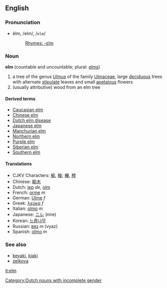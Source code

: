 ==English==
===Pronunciation===
*ĕlm, /elm/, /<tt>elm</tt>/
*:[[Rhymes:English:-ɛlm|Rhymes: -ɛlm]]

===Noun===
'''elm'''  (countable and uncountable; plural: [[elms]])

#a tree of the genus ''[[Ulmus]]'' of the family [[Ulmaceae]], large [[deciduous]] trees with alternate [[stipulate]] leaves and small [[apetalous]] flowers
#(usually attributive) wood from an elm tree

====Derived terms====
*[[Caucasian elm]]
*[[Chinese elm]]
*[[Dutch elm disease]]
*[[Japanese elm]]
*[[Manchurian elm]]
*[[Northern elm]]
*[[Purple elm]]
*[[Siberian elm]]
*[[Southern elm]]

====Translations====
*CJKV Characters: [[榆]], [[楡]]; [[櫸]], [[榉]]
*Chinese: [[榆木]]
*Dutch: [[iep]] ''de'', [[olm]] [[Category:Dutch nouns with incomplete gender]]
*French: [[orme]] ''m''
*German: [[Ulme]] ''f''
*Greek: [[λεύκα]] ''f''
*Italian: [[olmo]] ''m''
*Japanese: [[ニレ]] (nire)
*Korean: [[느릅나무]]
*Russian: [[вяз]] ''m'' (vyaz)
*Spanish: [[olmo]] ''m''

===See also===
*[[keyaki]], [[kiaki]]
*[[zelkova]]

[[it:elm]]